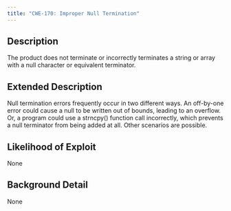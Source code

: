 ```yaml
---
title: "CWE-170: Improper Null Termination"
---
```


## Description
The product does not terminate or incorrectly terminates a string or array with a null character or equivalent terminator.

## Extended Description
Null termination errors frequently occur in two different ways. An off-by-one error could cause a null to be written out of bounds, leading to an overflow. Or, a program could use a strncpy() function call incorrectly, which prevents a null terminator from being added at all. Other scenarios are possible.

## Likelihood of Exploit
None

## Background Detail
None
        